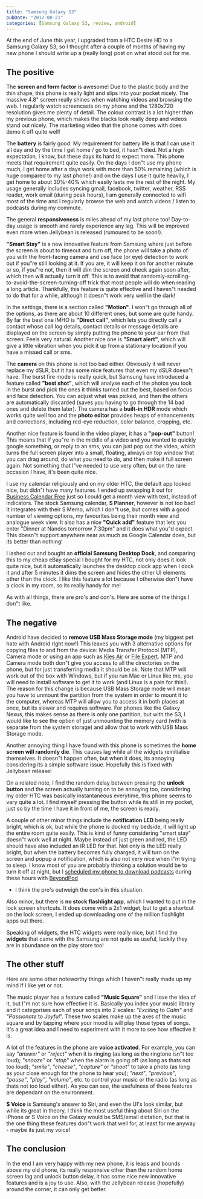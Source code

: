 ```yaml
---
title: "Samsung Galaxy S3"
pubDate: "2012-08-21"
categories: [Samsung Galaxy S3, review, android]
---
```


At the end of June this year, I upgraded from a HTC Desire HD to a Samsung
Galaxy S3, so I thought after a couple of months of having my new phone I should
write up a (really long) post on what stood out for me.

## The positive

The **screen and form factor** is awesome! Due to the plastic body and the thin
shape, this phone is really light and slips into your pocket nicely. The massive
4.8" screen really shines when watching videos and browsing the web. I regularly
watch screencasts on my phone and the 1280x720 resolution gives me plenty of
detail. The colour contrast is a lot higher than my previous phone, which makes
the blacks look really deep and videos stand out nicely. The marketing video
that the phone comes with does demo it off quite well!

The **battery** is fairly good. My requirement for battery life is that I can
use it all day and by the time I get home / go to bed, it hasn"t died. Not a
high expectation, I know, but these days its hard to expect more. This phone
meets that requirement quite easily. On the days I don"t use my phone much, I
get home after a days work with more than 50% remaining (which is huge compared
to my last phone!) and on the days I use it quite heavily, I get home to about
30%-40% which easily lasts me the rest of the night. My usage generally includes
syncing gmail, facebook, twitter, weather, RSS reader, work email (during peak
hours), I am generally connected to wifi most of the time and I regularly browse
the web and watch videos / listen to podcasts during my commute.

The general **responsiveness** is miles ahead of my last phone too! Day-to-day
usage is smooth and rarely experience any lag. This will be improved even more
when Jellybean is released (rumoured to be soon!).

**"Smart Stay"** is a new innovative feature from Samsung where just before the
screen is about to timeout and turn off, the phone will take a photo of you with
the front-facing camera and use face (or eye) detection to work out if you"re
still looking at it. If you are, it will keep it on for another minute or so, if
you"re not, then it will dim the screen and check again soon after, which then
will actually turn it off. This is to avoid that
randomly-scrolling-to-avoid-the-screen-turning-off trick that most people will
do when reading a long article. Thankfully, this feature is quite effective and
I haven"t needed to do that for a while, although it doesn"t work very well in
the dark!

In the settings, there is a section called **"Motion"**. I won"t go through all
of the options, as there are about 10 different ones, but some are quite handy.
By far the best one IMHO is **"Direct call"**, which lets you directly call a
contact whose call log details, contact details or message details are displayed
on the screen by simply putting the phone to your ear from that screen. Feels
very natural. Another nice one is **"Smart alert"**, which will give a little
vibration when you pick it up from a stationary location if you have a missed
call or sms.

The **camera** on this phone is not too bad either. Obviously it will never
replace my dSLR, but it has some nice features that even my dSLR doesn"t have.
The burst fire mode is really quick, but Samsung have introduced a feature
called **"best shot"**, which will analyse each of the photos you took in the
burst and pick the ones it thinks turned out the best, based on focus and face
detection. You can adjust what was picked, and then the others are automatically
discarded (saves you having to go through the 14 bad ones and delete them
later). The camera has a **built-in HDR** mode which works quite well too and
the **photo editor** provides heaps of enhancements and corrections, including
red-eye reduction, color balance, cropping, etc.

Another nice feature is found in the video player, it has a **"pop-out"**
button! This means that if you"re in the middle of a video and you wanted to
quickly google something, or reply to an sms, you can just pop out the video,
which turns the full screen player into a small, floating, always on top window
that you can drag around, do what you need to do, and then make it full screen
again. Not something that I"ve needed to use very often, but on the rare
occasion I have, it's been quite nice.

I use my calendar religiously and on my older HTC, the default app looked nice,
but didn"t have many features. I ended up swapping it out for [Business Calendar
Free](https://play.google.com/store/apps/details?id=netgenius.bizcal&hl=en) just
so I could get a month view with text, instead of indicators. The stock Samsung
calendar, **S Planner**, however is not too bad! It integrates with their S
Memo, which I don"t use, but comes with a good number of viewing options, my
favourites being their month view and analogue week view. It also has a nice
**"Quick add"** feature that lets you enter "Dinner at Nandos tomorrow 7:30pm"
and it does what you"d expect. This doesn"t support anywhere near as much as
Google Calendar does, but its better than nothing!

I lashed out and bought an **official Samsung Desktop Dock**, and comparing this
to my cheap eBay special I bought for my HTC, not only does it look quite nice,
but it automatically launches the desktop clock app when I dock it and after 5
minutes it dims the screen and hides the other UI elements other than the clock.
I like this feature a lot because I otherwise don"t have a clock in my room, so
its really handy for me!

As with all things, there are pro's and con's. Here are some of the things I
don"t like.

## The negative

Android have decided to **remove USB Mass Storage mode** (my biggest pet hate
with Android right now!) This leaves you with 3 alternative options for copying
files to and from the device: Media Transfer Protocol (MTP), Camera mode or
using an app such as [Kies
Air](https://play.google.com/store/apps/details?id=com.samsung.swift.app.kiesair&hl=en)
or [File
Expert](https://play.google.com/store/apps/details?id=xcxin.filexpert&feature=search_result#?t=W251bGwsMSwxLDEsInhjeGluLmZpbGV4cGVydCJd).
MTP and Camera mode both don"t give you access to all the directories on the
phone, but for just transferring media it should be ok. Note that MTP will work
out of the box with Windows, but if you run Mac or Linux like me, you will need
to install software to get it to work (and Linux is a pain for this!). The
reason for this change is because USB Mass Storage mode will mean you have to
unmount the partition from the system in order to mount it to the computer,
whereas MTP will allow you to access it in both places at once, but its slower
and requires software. For phones like the Galaxy Nexus, this makes sense as
there is only one partition, but with the S3, I would like to see the option of
just unmounting the memory card (with is separate from the system storage) and
allow that to work with USB Mass Storage mode.

Another annoying thing I have found with this phone is sometimes the **home
screen will randomly die**. This causes lag while all the widgets reinitialise
themselves. It doesn"t happen often, but when it does, its annoying considering
its a simple software issue. Hopefully this is fixed with Jellybean release!

On a related note, I find the random delay between pressing the **unlock
button** and the screen actually turning on to be annoying too, considering my
older HTC was basically instantaneous everytime, this phone seems to vary quite
a lot. I find myself pressing the button while its still in my pocket, just so
by the time I have it in front of me, the screen is ready.

A couple of other minor things include the **notification LED** being really
bright, which is ok, but while the phone is docked my bedside, it will light up
the entire room quite easily. This is kind of funny considering "smart stay"
doesn"t work well at night. Maybe instead of just green and red, the LED should
have also included an IR LED for that. Not only is the LED really bright, but
when the battery becomes fully charged, it will turn on the screen and popup a
notification, which is also not very nice when I"m trying to sleep. I know most
of you are probably thinking a solution would be to turn it off at night, but I
[scheduled my phone to download
podcasts](https://blog.stevenocchipinti.com/2012/03/xkcd-beyondpod.html) during
these hours with
[BeyondPod](https://play.google.com/store/apps/details?id=mobi.beyondpod&hl=en)

- I think the pro's outweigh the con's in this situation.

Also minor, but there is **no stock flashlight app**, which I wanted to put in
the lock screen shortcuts. It does come with a 2x1 widget, but to get a shortcut
on the lock screen, I ended up downloading one of the million flashlight apps
out there.

Speaking of widgets, the HTC widgets were really nice, but I find the
**widgets** that came with the Samsung are not quite as useful, luckily they are
in abundance on the play store too!

## The other stuff

Here are some other noteworthy things which I haven"t really made up my mind if
I like yet or not.

The music player has a feature called **"Music Square"** and I love the idea of
it, but I"m not sure how effective it is. Basically you index your music library
and it categorises each of your songs into 2 scales: _"Exciting_ to _Calm"_ and
_"Passionate_ to _Joyful_". These two scales make up the axes of the music
square and by tapping where your mood is will play those types of songs. It's a
great idea and I need to experiment with it more to see how effective it is.

A lot of the features in the phone are **voice activated**. For example, you can
say _"answer"_ or _"reject"_ when it is ringing (as long as the ringtone isn"t
too loud); _"snooze"_ or _"stop"_ when the alarm is going off (as long as thats
not too loud); _"smile"_, _"cheese"_, _"capture"_ or _"shoot"_ to take a photo
(as long as your close enough for the phone to hear you); _"next"_,
_"previous"_, _"pause"_, _"play"_, _"volume"_, etc. to control your music or the
radio (as long as thats not too loud either). As you can see, the usefulness of
these features are dependant on the environment.

**S Voice** is Samsung's answer to Siri, and even the UI's look similar, but
while its great in theory, I think the most useful thing about Siri on the
iPhone or S Voice on the Galaxy would be SMS/email dictation, but that is the
one thing these features don"t work that well for, at least for me anyway -
maybe its just my voice!

## The conclusion

In the end I am very happy with my new phone, it is leaps and bounds above my
old phone, its really responsive other than the random home screen lag and
unlock button delay, it has some nice new innovative features and is a joy to
use. Also, with the Jellybean release (hopefully) around the corner, it can
only get better.

